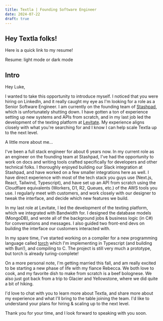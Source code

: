 ```yaml
---
title: Textla | Founding Software Engineer
date: 2024-07-22
draft: true
---
```



## Hey Textla folks!

Here is a quick link to my resume!

<div className="flex items-center gap-1">
  Resume:
  <Link
    href="/docs/Nick-Beaulieu-Senior-Software-Engineer-Resume.pdf"
    target="_blank"
    rel="noopener noreferrer"
  >
    light mode
  </Link>
  or
  <Link
    href="/docs/Nick-Beaulieu-Senior-Software-Engineer-Resume-Dark.pdf"
    target="_blank"
    rel="noopener noreferrer"
  >
    dark mode
  </Link>
</div>

## Intro

Hey Luke,

I wanted to take this opportunity to introduce myself. I noticed that you were hiring on LinkedIn, and it really caught my eye as I'm looking for a role as a Senior Software Engineer. I am currently on the founding team of [Stashpad](https://stashpad.com), which is unfortunately shutting down. I have gotten a ton of experience setting up new systems and APIs from scratch, and in my last job led the development of the texting platform at [Levitate](https://levitate.ai). My experience aligns closely with what you're searching for and I know I can help scale Textla up to the next level.

A little more about me...

I've been a full stack engineer for about 6 years now. In my current role as an engineer on the founding team at Stashpad, I've had the opportunity to work on docs and writing tools crafted specifically for developers and other technical folks. I thoroughly enjoyed building our Slack integration at Stashpad, and have worked on a few smaller integrations here as well. I have direct experience with most of the tech stack you guys use (Next.js, React, Tailwind, Typescript), and have set up an API from scratch using the Cloudflare equivalents (Workers, D1, R2, Queues, etc.) of the AWS tools you use. I regularly meet with customers, and work closely with our designer to tweak the interface, and decide which new features we build.

In my last role at Levitate, I led the development of the texting platform, which we integrated with Bandwidth for. I designed the database models (MongoDB), and wrote all of the background jobs & business logic (in C#) for conversations and messages. I also guided two front-end devs on building the interface our customers interacted with.

In my spare time, I've started working on a compiler for a new programming language called [torch](https://github.com/nickbeaulieu/torch) which I'm implementing in Typescript (and building with Bun!), and compiling to C. The project is still very much a prototype, but torch is already turing-complete!

On a more personal note, I'm getting married this fall, and am really excited to be starting a new phase of life with my fiance Rebecca. We both love to cook, and my favorite dish to make from scratch is a beef bolognese. We also just got back from a trip to Glacier and Yellowstone, where we did quite a bit of hiking.

I'd love to chat with you to learn more about Textla, and share more about my experience and what I'll bring to the table joining the team. I'd like to understand your plans for hiring & scaling up to the next level.

Thank you for your time, and I look forward to speaking with you soon.
